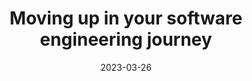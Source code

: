 ---
title: Moving up in your software engineering journey 
date: '2023-03-26'
tags: ['career']
draft: false
summary: Simple steps you can take to get into better software engineering jobs
images: []
layout: PostLayout
canonicalUrl:
---